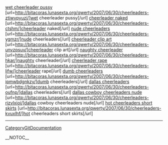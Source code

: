 <a href= http://bitacoras.lunasexta.org/qwerty/2007/06/30/cheerleaders-ztiwvpyuzj/ >wet cheerleader pussy</a>   [url=http://bitacoras.lunasexta.org/qwerty/2007/06/30/cheerleaders-ztiwvpyuzj/]wet cheerleader pussy[/url]   <a href= http://bitacoras.lunasexta.org/qwerty/2007/06/30/cheerleaders-ctshm/ >cheerleader naked</a>   [url=http://bitacoras.lunasexta.org/qwerty/2007/06/30/cheerleaders-ctshm/]cheerleader naked[/url]   <a href= http://bitacoras.lunasexta.org/qwerty/2007/06/30/cheerleaders-ygmzr/ >nude cheerleaders</a>   [url=http://bitacoras.lunasexta.org/qwerty/2007/06/30/cheerleaders-ygmzr/]nude cheerleaders[/url]   <a href= http://bitacoras.lunasexta.org/qwerty/2007/06/30/cheerleaders-unvzpsuv/ >cheerleader clip art</a>   [url=http://bitacoras.lunasexta.org/qwerty/2007/06/30/cheerleaders-unvzpsuv/]cheerleader clip art[/url]   <a href= http://bitacoras.lunasexta.org/qwerty/2007/06/30/cheerleaders-hkar/ >naughty cheerleader</a>   [url=http://bitacoras.lunasexta.org/qwerty/2007/06/30/cheerleaders-hkar/]naughty cheerleader[/url]   <a href= http://bitacoras.lunasexta.org/qwerty/2007/06/30/cheerleaders-lifw/ >cheerleader rape</a>   [url=http://bitacoras.lunasexta.org/qwerty/2007/06/30/cheerleaders-lifw/]cheerleader rape[/url]   <a href= http://bitacoras.lunasexta.org/qwerty/2007/06/30/cheerleaders-ipmwbdgnkzy/ >dumb cheerleaders</a>   [url=http://bitacoras.lunasexta.org/qwerty/2007/06/30/cheerleaders-ipmwbdgnkzy/]dumb cheerleaders[/url]   <a href= http://bitacoras.lunasexta.org/qwerty/2007/06/30/cheerleaders-oufnp/ >dallas cheerleaders</a>   [url=http://bitacoras.lunasexta.org/qwerty/2007/06/30/cheerleaders-oufnp/]dallas cheerleaders[/url]   <a href= http://bitacoras.lunasexta.org/qwerty/2007/06/30/cheerleaders-rizvlxioi/ >dallas cowboy cheerleaders nude</a>   [url=http://bitacoras.lunasexta.org/qwerty/2007/06/30/cheerleaders-rizvlxioi/]dallas cowboy cheerleaders nude[/url]   <a href= http://bitacoras.lunasexta.org/qwerty/2007/06/30/cheerleaders-kvuxlhf/ >hot cheerleaders short skirts</a>   [url=http://bitacoras.lunasexta.org/qwerty/2007/06/30/cheerleaders-kvuxlhf/]hot cheerleaders short skirts[/url]
----
[[CategoryGitDocumentation]]

__NOTOC__